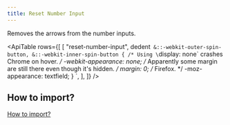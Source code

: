 ```yaml
---
title: Reset Number Input
---
```



Removes the arrows from the number inputs.

<ApiTable
    rows={[
        [
            "reset-number-input",
            dedent`
                &::-webkit-outer-spin-button,
                &::-webkit-inner-spin-button {
                    /* Using \`display: none\` crashes Chrome on hover. */
                    -webkit-appearance: none;
                    /* Apparently some margin are still there even though it's hidden. */
                    margin: 0;
                    /* Firefox. */
                    -moz-appearance: textfield;
                }
            `,
        ],
    ]}
/>

## How to import?

[How to import?](/#how-to-import)
